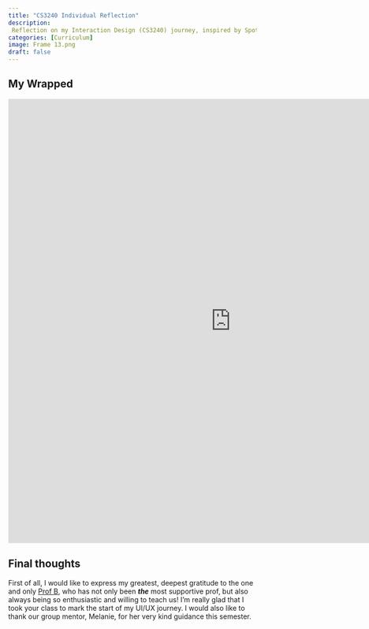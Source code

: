 ```yaml
---
title: "CS3240 Individual Reflection"
description: 
 Reflection on my Interaction Design (CS3240) journey, inspired by Spotify Year-End Wrapped!
categories: [Curriculum]
image: Frame 13.png
draft: false
---
```

## My Wrapped 
<iframe style="border: 1px solid rgba(0, 0, 0, 0.1);" width="900" height="900px" src="https://www.figma.com/embed?embed_host=share&url=https%3A%2F%2Fwww.figma.com%2Fproto%2FWhqmYv9inTzoOFLiadZ7UK%2FSpotify-Wrapped-2021-(Community)%3Fpage-id%3D102%253A4096%26type%3Ddesign%26node-id%3D163-11383%26viewport%3D728%252C126%252C0.12%26t%3Drvw3INFlwMQqsJEr-1%26scaling%3Dscale-down%26starting-point-node-id%3D104%253A5886%26mode%3Ddesign" allowfullscreen></iframe>

## Final thoughts 
First of all, I would like to express my greatest, deepest gratitude to the one and only [Prof B](https://www.linkedin.com/in/bimleshw/?originalSubdomain=sg), who has not only been ***the*** most supportive prof, but also always being so enthusiastic and willing to teach us! I'm really glad that I took your class to mark the start of my UI/UX journey. I would also like to thank our group mentor, Melanie, for her very kind guidance this semester. 

